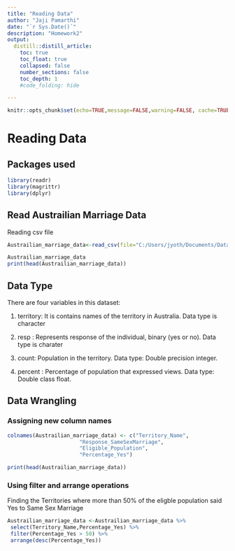 ```yaml
---
title: "Reading Data"
author: "Jaji Pamarthi"
date: "`r Sys.Date()`"
description: "Homework2"
output:
  distill::distill_article:
    toc: true
    toc_float: true
    collapsed: false
    number_sections: false
    toc_depth: 1
    #code_folding: hide

---
```


```r
knitr::opts_chunk$set(echo=TRUE,message=FALSE,warning=FALSE, cache=TRUE)
```


# Reading Data 

## Packages used

```r
library(readr)
library(magrittr)
library(dplyr)
```

## Read Austrailian Marriage Data 

Reading csv file
```r
Austrailian_marriage_data<-read_csv(file="C:/Users/jyoth/Documents/Data/australian_marriage_tidy - australian_marriage_tidy.csv")

Austrailian_marriage_data
print(head(Austrailian_marriage_data))

```
## Data Type

There are four variables in this dataset: 

1. territory: It is contains names of the territory in Australia. Data type is character 

2. resp : Represents response of the individual, binary (yes or no). Data type is charater

3. count: Population in the territory. Data type: Double precision integer.

4. percent : Percentage of population that expressed views. Data type: Double class float.

## Data Wrangling 

### Assigning new column names

```r
colnames(Austrailian_marriage_data) <- c("Territory_Name",
                       "Response_SameSexMarriage",
                       "Eligible_Population",
                       "Percentage_Yes")

print(head(Austrailian_marriage_data))
```
### Using filter and arrange operations

Finding the Territories where more than 50% of the eligble population said Yes to Same Sex Marriage
```r
Austrailian_marriage_data <-Austrailian_marriage_data %>%
 select(Territory_Name,Percentage_Yes) %>%
 filter(Percentage_Yes > 50) %>%
 arrange(desc(Percentage_Yes))
 
```
